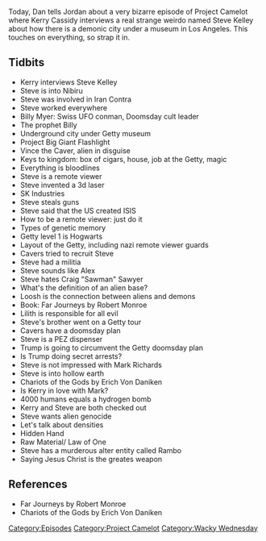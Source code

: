 {{DEFAULTSORT:
    #_EPISODE_0171:Loosh and Let Live
}}{{Episode
    | title           = Loosh and Let Live
    | caption         = [https://knowledgefight.libsyn.com/knowledge-fight-loosh-and-let-live Listen to this episode on Libsyn]
    | episodeNumber   = 171
    | length          = 02:51:31
    | airDate         = June 20, 2018
    | episodeType     = [[:Category:Project Camelot|Project Camelot]], [[:Category:Wacky Wednesday|Wacky Wednesday]]
    | appearance      = [[Kerry Cassidy]], [[Steve Kelley]], [[Billy Myer]], [[Vince The Caver]], [[Mark Richards]], [[Erich Von Daniken]]
    | oocDrop         = Jedi work is more than just killing
    | previousEpisode = [[170: Live In Austin]]
    | nextEpisode     = [[172: June 11, 2013]]
}}

{{Stub}}

Today, Dan tells Jordan about a very bizarre episode of Project Camelot where Kerry Cassidy interviews a real strange weirdo named Steve Kelley about how there is a demonic city under a museum in Los Angeles. This touches on everything, so strap it in.

==Tidbits==

*Kerry interviews Steve Kelley
*Steve is into Nibiru
*Steve was involved in Iran Contra
*Steve worked everywhere
*Billy Myer: Swiss UFO conman, Doomsday cult leader
*The prophet Billy
*Underground city under Getty museum
*Project Big Giant Flashlight
*Vince the Caver, alien in disguise
*Keys to kingdom: box of cigars, house, job at the Getty, magic
*Everything is bloodlines
*Steve is a remote viewer
*Steve invented a 3d laser
*SK Industries
*Steve steals guns
*Steve said that the US created ISIS
*How to be a remote viewer: just do it
*Types of genetic memory
*Getty level 1 is Hogwarts
*Layout of the Getty, including nazi remote viewer guards
*Cavers tried to recruit Steve
*Steve had a militia
*Steve sounds like Alex
*Steve hates Craig "Sawman" Sawyer
*What's the definition of an alien base?
*Loosh is the connection between aliens and demons
*Book: Far Journeys by Robert Monroe
*Lilith is responsible for all evil
*Steve's brother went on a Getty tour
*Cavers have a doomsday plan
*Steve is a PEZ dispenser
*Trump is going to circumvent the Getty doomsday plan
*Is Trump doing secret arrests?
*Steve is not impressed with Mark Richards
*Steve is into hollow earth
*Chariots of the Gods by Erich Von Daniken
*Is Kerry in love with Mark?
*4000 humans equals a hydrogen bomb
*Kerry and Steve are both checked out
*Steve wants alien genocide
*Let's talk about densities
*Hidden Hand
*Raw Material/ Law of One
*Steve has a murderous alter entity called Rambo
*Saying Jesus Christ is the greates weapon

==References==

*Far Journeys by Robert Monroe
*Chariots of the Gods by Erich Von Daniken

[[Category:Episodes]]
[[Category:Project Camelot]]
[[Category:Wacky Wednesday]]
